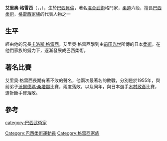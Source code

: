 {{Unreferenced|time=2021-12-20T04:43:52+00:00}}
{{Infobox martial artist
| name        = 艾里奥·格雷西<br>Hélio Gracie
| residence   = 
| other_names = "Caxinguelê" ("Squirrel"),<ref>[http://www.gracieacademy.com/generations_helio.asp Gracie Academy – Hélio Gracie]</ref> "O Caçula" ("The Youngest")<ref name=Reila>{{cite book|author=Reila Gracie|title=Carlos Gracie: The Creator of a Fighting Dynasty|date=2013|publisher=RG Art Publishing|isbn=978-85-010807-5-2}}</ref>
| image       = Helio Gracie in 2004.jpg
| image size  = 
| caption     = Hélio Gracie in 2004
| birth_name  = 
| birth_date  = {{Birth date|1913|10|01}}
| birth_place = [[巴西|巴西]][[贝伦_(巴西)|贝伦]]
| death_date  = {{Death date and age|2009|01|29|1913|10|01}}
| death_place = 巴西[[彼得罗波利斯|彼得罗波利斯]]
| death_cause = 
| martial_art = [[巴西柔术|巴西柔术]]、[[柔道|柔道]]、{{le|抓式摔跤|Catch wrestling}}
| teacher     = Donato Pires Dos Reis, [[卡洛斯·格雷西|卡洛斯·格雷西]]<br>Orlando Americo da Silva<br>Chugo Sato
| rank        = {{color box|red}}巴西柔術紅帶10段（宗師）
| students    = [[Rolls_Gracie|Rolls Gracie]], [[Rickson_Gracie|Rickson Gracie]], [[Royler_Gracie|Royler Gracie]], [[Royce_Gracie|Royce Gracie]], [[Relson_Gracie|Relson Gracie]], [[Rorion_Gracie|Rorion Gracie]], [[Carlos_"Caique"_Elias|Carlos "Caique" Elias]]
| relatives   = [[格雷西家族|格雷西家族]]
| website     = 
| footnotes   = 
}}
'''艾里奥·格雷西'''（{{lang-pt|Hélio Gracie}}，{{IPA-pt|ˈɛliu ˈɡɾejsi}}，{{bd|1913年|10月1日|2009年|1月29日|catIdx=Gracie, Hélio}}），生於[[巴西|巴西]][[貝倫_(巴西)|貝倫]]，著名[[總合格鬥|混合武術]]格鬥家，[[柔道|柔道]]六段，擅長[[巴西柔術|巴西柔術]]，[[格雷西家族|格雷西家族]]的代表人物之一
==生平==
經由他的兄長[[卡洛斯·格雷西|卡洛斯·格雷西]]，艾里奥·格雷西學到由[[前田光世|前田光世]]所傳的日本[[柔術|柔術]]。在他們家族的努力下，逐漸發展成巴西柔術。

==著名比賽==
艾里奥·格雷西長期有著不敗的聲名，他兩次最著名的敗戰，分別是於1955年，與前弟子[[沃爾德瑪·桑塔那|沃爾德瑪·桑塔那]]比賽，兩度落敗。以及同年，與日本選手[[木村政彥|木村政彥]]比賽，遭折斷手臂落敗。

==參考==
{{reflist}}

{{DEFAULTSORT:Gracie, Helio}}
{{Brazil-bio-stub}}
[[Category:巴西柔術運動員|Category:巴西柔術運動員]]
[[category:巴西武術家|category:巴西武術家]]
[[Category:格雷西家族|Category:格雷西家族]]
